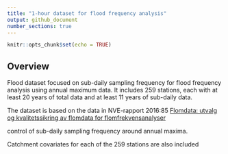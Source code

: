 ```yaml
---
title: "1-hour dataset for flood frequency analysis"
output: github_document
number_sections: true
---
```


```r
knitr::opts_chunk$set(echo = TRUE)
```

## Overview

Flood dataset focused on sub-daily sampling frequency for flood frequency analysis using annual maximum data. It includes 259 stations, each with at least 20 years of total data and at least 11 years of sub-daily data.

The dataset is based on the data in NVE-rapport 2016:85 [Flomdata: utvalg og kvalitetssikring av flomdata for flomfrekvensanalyser](https://asp.bibliotekservice.no/nve/title.aspx?tkey=23147)

control of sub-daily sampling frequency around annual maxima. 

Catchment covariates for each of the 259 stations are also included
